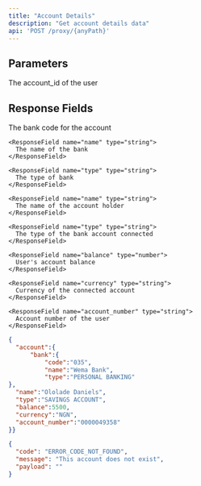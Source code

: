 ```yaml
---
title: "Account Details"
description: "Get account details data"
api: 'POST /proxy/{anyPath}'
---
```


## Parameters

<ParamField path="account_id" type="string" required>
  The account_id of the user
</ParamField>

## Response Fields

<ResponseField name="account" type="Object">
  <Expandable title="properties">
    <ResponseField name="bank" type="Object">
  <Expandable title="properties">
    <ResponseField name="code" type="string">
      The bank code for the account
    </ResponseField>

    <ResponseField name="name" type="string">
      The name of the bank
    </ResponseField>

    <ResponseField name="type" type="string">
      The type of bank
    </ResponseField>
  </Expandable>
</ResponseField>

    <ResponseField name="name" type="string">
      The name of the account holder
    </ResponseField>

    <ResponseField name="type" type="string">
      The type of the bank account connected
    </ResponseField>
    
    <ResponseField name="balance" type="number">
      User's account balance
    </ResponseField>
    
    <ResponseField name="currency" type="string">
      Currency of the connected account
    </ResponseField>
  
    <ResponseField name="account_number" type="string">
      Account number of the user
    </ResponseField>
  </Expandable>
</ResponseField>

<ResponseExample>

```json Status 200
{
  "account":{
      "bank":{
          "code":"035",
          "name":"Wema Bank",
          "type":"PERSONAL BANKING"
},
  "name":"Ololade Daniels",
  "type":"SAVINGS ACCOUNT",
  "balance":5500,
  "currency":"NGN",
  "account_number":"0000049358"
}}
```

```json Status 404
{
  "code": "ERROR_CODE_NOT_FOUND",
  "message": "This account does not exist",
  "payload": ""
}
```

</ResponseExample>
